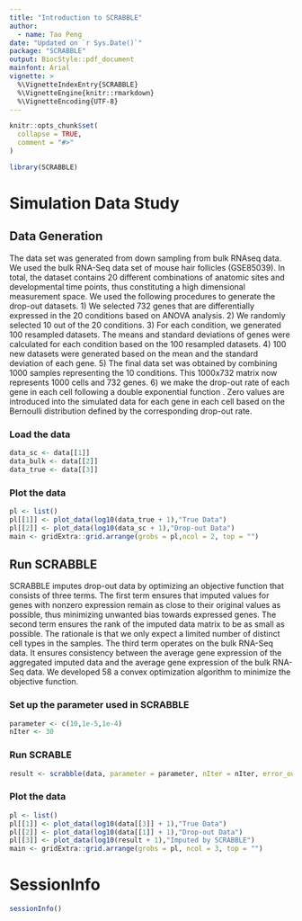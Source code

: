 ```yaml
---
title: "Introduction to SCRABBLE"
author: 
  - name: Tao Peng
date: "Updated on `r Sys.Date()`"
package: "SCRABBLE"
output: BiocStyle::pdf_document
mainfont: Arial
vignette: >
  %\VignetteIndexEntry{SCRABBLE}
  %\VignetteEngine{knitr::rmarkdown}
  %\VignetteEncoding{UTF-8}
---
```



```r
knitr::opts_chunk$set(
  collapse = TRUE,
  comment = "#>"
)
```


```r
library(SCRABBLE)
```

# Simulation Data Study
## Data Generation

The data set was generated from down sampling from bulk RNAseq data. We used the bulk RNA-Seq data set of mouse hair follicles (GSE85039). In total, the dataset contains 20 different combinations of anatomic sites and developmental time points, thus constituting a high dimensional measurement space. We used the following procedures to generate the drop-out datasets. 1) We selected 732 genes that are differentially expressed in the 20 conditions based on ANOVA analysis. 2) We randomly selected 10 out of the 20 conditions. 3) For each condition, we generated 100 resampled datasets. The means and standard deviations of genes were calculated for each condition based on the 100 resampled datasets. 4) 100 new datasets were generated based on the mean and the standard deviation of each gene. 5) The final data set was obtained by combining 1000 samples representing the 10 conditions. This 1000x732 matrix now represents 1000 cells and 732 genes. 6) we make the drop-out rate of each gene in each cell following a double exponential function . Zero values are introduced into the simulated data for each gene in each cell based on the Bernoulli distribution defined by the corresponding drop-out rate.

### Load the data

```r
data_sc <- data[[1]]
data_bulk <- data[[2]]
data_true <- data[[3]]
```

### Plot the data
```r
pl <- list()
pl[[1]] <- plot_data(log10(data_true + 1),"True Data")
pl[[2]] <- plot_data(log10(data_sc + 1),"Drop-out Data")
main <- gridExtra::grid.arrange(grobs = pl,ncol = 2, top = "")
```

## Run SCRABBLE

SCRABBLE imputes drop-out data by optimizing an objective function that consists of three terms. The first term ensures that imputed values for genes with nonzero expression remain as close to their original values as possible, thus minimizing unwanted bias towards expressed genes. The second term ensures the rank of the imputed data matrix to be as small as possible. The rationale is that we only expect a limited number of distinct cell types in the samples. The third term operates on the bulk RNA-Seq data. It ensures consistency between the average gene expression of the aggregated imputed data and the average gene expression of the bulk RNA-Seq data. We developed 58 a convex optimization algorithm to minimize the objective function.

### Set up the parameter used in SCRABBLE
```r
parameter <- c(10,1e-5,1e-4)
nIter <- 30
```

### Run SCRABLE
```r
result <- scrabble(data, parameter = parameter, nIter = nIter, error_out_threshold = 1e-05, nIter_inner = 30, error_inner_threshold = 1e-05)
```

### Plot the data
```r
pl <- list()
pl[[1]] <- plot_data(log10(data[[3]] + 1),"True Data")
pl[[2]] <- plot_data(log10(data[[1]] + 1),"Drop-out Data")
pl[[3]] <- plot_data(log10(result + 1),"Imputed by SCRABBLE")
main <- gridExtra::grid.arrange(grobs = pl, ncol = 3, top = "")
```

# SessionInfo
```r
sessionInfo()
```
